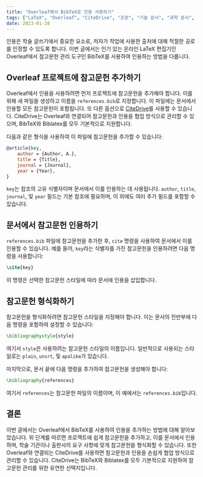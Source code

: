 ```yaml
---
title: "Overleaf에서 BibTeX로 인용 사용하기"
tags: ["LaTeX", "Overleaf", "CiteDrive", "조판", "기술 문서", "과학 문서", "연구 논문", "학위 논문", "마크업 언어", "형식화", "텍스트 편집기", "협업", "참고문헌 관리"]
date: 2023-01-28
---
```


인용은 학술 글쓰기에서 중요한 요소로, 저자가 작업에 사용한 출처에 대해 적절한 공로를 인정할 수 있도록 합니다. 이번 글에서는 인기 있는 온라인 LaTeX 편집기인 Overleaf에서 참고문헌 관리 도구인 BibTeX를 사용하여 인용하는 방법을 다룹니다.


<CiteDrive />

## Overleaf 프로젝트에 참고문헌 추가하기

Overleaf에서 인용을 사용하려면 먼저 프로젝트에 참고문헌을 추가해야 합니다. 이를 위해 새 파일을 생성하고 이름을 `references.bib`로 지정합니다. 이 파일에는 문서에서 인용할 모든 참고문헌이 포함됩니다. 또 다른 옵션으로 [CiteDrive](https://www.citedrive.com/)를 사용할 수 있습니다. CiteDrive는 Overleaf와 연결되어 참고문헌과 인용을 협업 방식으로 관리할 수 있으며, BibTeX와 Biblatex를 모두 기본적으로 지원합니다.

다음과 같은 형식을 사용하여 이 파일에 참고문헌을 추가할 수 있습니다:

```bibtex
@article{key,   
	author = {Author, A.},   
	title = {Title},   
	journal = {Journal},   
	year = {Year}, 
}
```

`key`는 참조의 고유 식별자이며 문서에서 이를 인용하는 데 사용됩니다. `author`, `title`, `journal`, 및 `year` 필드는 기본 참조에 필요하며, 이 외에도 여러 추가 필드를 포함할 수 있습니다.

## 문서에서 참고문헌 인용하기

`references.bib` 파일에 참고문헌을 추가한 후, `cite` 명령을 사용하여 문서에서 이를 인용할 수 있습니다. 예를 들어, `key`라는 식별자를 가진 참고문헌을 인용하려면 다음 명령을 사용합니다:

```latex
\cite{key}
```

이 명령은 선택한 참고문헌 스타일에 따라 문서에 인용을 삽입합니다.

## 참고문헌 형식화하기

참고문헌을 형식화하려면 참고문헌 스타일을 지정해야 합니다. 이는 문서의 전반부에 다음 명령을 포함하여 설정할 수 있습니다:

```latex
\bibliographystyle{style}
```

여기서 `style`은 사용하려는 참고문헌 스타일의 이름입니다. 일반적으로 사용되는 스타일로는 `plain`, `unsrt`, 및 `apalike`가 있습니다.

마지막으로, 문서 끝에 다음 명령을 추가하여 참고문헌을 생성해야 합니다:

```latex
\bibliography{references}
```

여기서 `references`는 참고문헌 파일의 이름이며, 이 예에서는 `references.bib`입니다.

## 결론

이번 글에서는 Overleaf에서 BibTeX를 사용하여 인용을 추가하는 방법에 대해 알아보았습니다. 위 단계를 따르면 프로젝트에 쉽게 참고문헌을 추가하고, 이를 문서에서 인용하며, 학술 기관이나 출판사의 요구 사항에 맞게 참고문헌을 형식화할 수 있습니다. 또한 Overleaf와 연결되는 CiteDrive를 사용하면 참고문헌과 인용을 손쉽게 협업 방식으로 관리할 수 있습니다. CiteDrive는 BibTeX와 Biblatex를 모두 기본적으로 지원하여 참고문헌 관리를 위한 유연한 선택지입니다.
